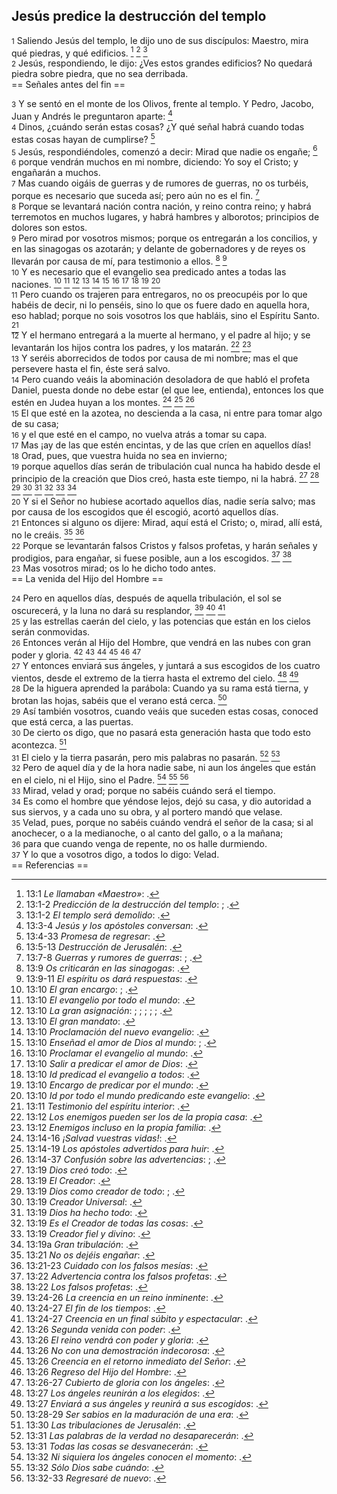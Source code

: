 == Jesús predice la destrucción del templo ==

{{anchor|1}} <small>1</small> Saliendo Jesús del templo, le dijo uno de sus discípulos: Maestro, mira qué piedras, y qué edificios. <ref>13:1 ''Le llamaban «Maestro»'': {{lib|LU|141|3|5}}.</ref> <ref>13:1-2 ''Predicción de la destrucción del templo'': {{lib|LU|176|0|1}}; {{lib|LU|178|3|3}}.</ref> <ref>13:1-2 ''El templo será demolido'': {{lib|LU|128|5|3}}.</ref><br>
{{anchor|2}} <small>2</small> Jesús, respondiendo, le dijo: ¿Ves estos grandes edificios? No quedará piedra sobre piedra, que no sea derribada.<br>
== Señales antes del fin ==

{{anchor|3}} <small>3</small> Y se sentó en el monte de los Olivos, frente al templo. Y Pedro, Jacobo, Juan y Andrés le preguntaron aparte: <ref>13:3-4 ''Jesús y los apóstoles conversan'': {{lib|LU|176|0|2}}.</ref><br>
{{anchor|4}} <small>4</small> Dinos, ¿cuándo serán estas cosas? ¿Y qué señal habrá cuando todas estas cosas hayan de cumplirse? <ref>13:4-33 ''Promesa de regresar'': {{lib|LU|20|4|5}}.</ref><br>
{{anchor|5}} <small>5</small> Jesús, respondiéndoles, comenzó a decir: Mirad que nadie os engañe; <ref>13:5-13 ''Destrucción de Jerusalén'': {{lib|LU|176|1|1}}.</ref><br>
{{anchor|6}} <small>6</small> porque vendrán muchos en mi nombre, diciendo: Yo soy el Cristo; y engañarán a muchos.<br>
{{anchor|7}} <small>7</small> Mas cuando oigáis de guerras y de rumores de guerras, no os turbéis, porque es necesario que suceda así; pero aún no es el fin. <ref>13:7-8 ''Guerras y rumores de guerras'': {{lib|LU|134|6|3}}; {{lib|LU|52|6|1}}.</ref><br>
{{anchor|8}} <small>8</small> Porque se levantará nación contra nación, y reino contra reino; y habrá terremotos en muchos lugares, y habrá hambres y alborotos; principios de dolores son estos.<br>
{{anchor|9}} <small>9</small> Pero mirad por vosotros mismos; porque os entregarán a los concilios, y en las sinagogas os azotarán; y delante de gobernadores y de reyes os llevarán por causa de mí, para testimonio a ellos. <ref>13:9 ''Os criticarán en las sinagogas'': {{lib|LU|140|9|3}}.</ref> <ref>13:9-11 ''El espíritu os dará respuestas'': {{lib|LU|165|3|7}}.</ref><br>
{{anchor|10}} <small>10</small> Y es necesario que el evangelio sea predicado antes a todas las naciones. <ref>13:10 ''El gran encargo'': {{lib|LU|165|6|3}}; {{lib|LU|178|1|14}}.</ref> <ref>13:10 ''El evangelio por todo el mundo'': {{lib|LU|176|2|3}}.</ref> <ref>13:10 ''La gran asignación'': {{lib|LU|190|3|1}}; {{lib|LU|190|4|1}}; {{lib|LU|191|4|4}}; {{lib|LU|191|5|3}}; {{lib|LU|191|6|3}}; {{lib|LU|193|2|2}}.</ref> <ref>13:10 ''El gran mandato'': {{lib|LU|95|7|3}}.</ref> <ref>13:10 ''Proclamación del nuevo evangelio'': {{lib|LU|193|5|2}}.</ref> <ref>13:10 ''Enseñad el amor de Dios al mundo'': {{lib|LU|193|1|2}}; {{lib|LU|193|1|2}}.</ref> <ref>13:10 ''Proclamar el evangelio al mundo'': {{lib|LU|181|2|12}}.</ref> <ref>13:10 ''Salir a predicar el amor de Dios'': {{lib|LU|193|0|4}}.</ref> <ref>13:10 ''Id predicad el evangelio a todos'': {{lib|LU|143|1|5}}.</ref> <ref>13:10 ''Encargo de predicar por el mundo'': {{lib|LU|140|9|2}}.</ref> <ref>13:10 ''Id por todo el mundo predicando este evangelio'': {{lib|LU|193|0|5}}.</ref><br>
{{anchor|11}} <small>11</small> Pero cuando os trajeren para entregaros, no os preocupéis por lo que habéis de decir, ni lo penséis, sino lo que os fuere dado en aquella hora, eso hablad; porque no sois vosotros los que habláis, sino el Espíritu Santo. <ref>13:11 ''Testimonio del espíritu interior'': {{lib|LU|140|9|3}}.</ref><br>
{{anchor|12}} <small>12</small> Y el hermano entregará a la muerte al hermano, y el padre al hijo; y se levantarán los hijos contra los padres, y los matarán. <ref>13:12 ''Los enemigos pueden ser los de la propia casa'': {{lib|LU|154|6|9}}.</ref> <ref>13:12 ''Enemigos incluso en la propia familia'': {{lib|LU|180|6|1}}.</ref><br>
{{anchor|13}} <small>13</small> Y seréis aborrecidos de todos por causa de mi nombre; mas el que persevere hasta el fin, éste será salvo.<br>
{{anchor|14}} <small>14</small> Pero cuando veáis la abominación desoladora de que habló el profeta Daniel, puesta donde no debe estar (el que lee, entienda), entonces los que estén en Judea huyan a los montes. <ref>13:14-16 ''¡Salvad vuestras vidas!'': {{lib|LU|176|1|4}}.</ref> <ref>13:14-19 ''Los apóstoles advertidos para huir'': {{lib|LU|178|3|3}}.</ref> <ref>13:14-37 ''Confusión sobre las advertencias'': {{lib|LU|176|2|8}}; {{lib|LU|176|2|8}}.</ref><br>
{{anchor|15}} <small>15</small> El que esté en la azotea, no descienda a la casa, ni entre para tomar algo de su casa;<br>
{{anchor|16}} <small>16</small> y el que esté en el campo, no vuelva atrás a tomar su capa.<br>
{{anchor|17}} <small>17</small> Mas ¡ay de las que estén encintas, y de las que críen en aquellos días!<br>
{{anchor|18}} <small>18</small> Orad, pues, que vuestra huida no sea en invierno;<br>
{{anchor|19}} <small>19</small> porque aquellos días serán de tribulación cual nunca ha habido desde el principio de la creación que Dios creó, hasta este tiempo, ni la habrá. <ref>13:19 ''Dios creó todo'': {{lib|LU|131|2|2}}.</ref> <ref>13:19 ''El Creador'': {{lib|LU|131|10|6}}.</ref> <ref>13:19 ''Dios como creador de todo'': {{lib|LU|0|2|9}}; {{lib|LU|95|5|9}}.</ref> <ref>13:19 ''Creador Universal'': {{lib|LU|142|3|7}}.</ref> <ref>13:19 ''Dios ha hecho todo'': {{lib|LU|6|1|3}}.</ref> <ref>13:19 ''Es el Creador de todas las cosas'': {{lib|LU|131|10|2}}.</ref> <ref>13:19 ''Creador fiel y divino'': {{lib|LU|2|1|2}}.</ref> <ref>13:19a ''Gran tribulación'': {{lib|LU|176|1|4}}.</ref><br>
{{anchor|20}} <small>20</small> Y si el Señor no hubiese acortado aquellos días, nadie sería salvo; mas por causa de los escogidos que él escogió, acortó aquellos días.<br>
{{anchor|21}} <small>21</small> Entonces si alguno os dijere: Mirad, aquí está el Cristo; o, mirad, allí está, no le creáis. <ref>13:21 ''No os dejéis engañar'': {{lib|LU|137|8|9}}.</ref> <ref>13:21-23 ''Cuidado con los falsos mesías'': {{lib|LU|176|1|4}}.</ref><br>
{{anchor|22}} <small>22</small> Porque se levantarán falsos Cristos y falsos profetas, y harán señales y prodigios, para engañar, si fuese posible, aun a los escogidos. <ref>13:22 ''Advertencia contra los falsos profetas'': {{lib|LU|140|3|19}}.</ref> <ref>13:22 ''Los falsos profetas'': {{lib|LU|140|10|4}}.</ref><br>
{{anchor|23}} <small>23</small> Mas vosotros mirad; os lo he dicho todo antes.<br>
== La venida del Hijo del Hombre ==

{{anchor|24}} <small>24</small> Pero en aquellos días, después de aquella tribulación, el sol se oscurecerá, y la luna no dará su resplandor, <ref>13:24-26 ''La creencia en un reino inminente'': {{lib|LU|170|2|10}}.</ref> <ref>13:24-27 ''El fin de los tiempos'': {{lib|LU|170|4|6}}.</ref> <ref>13:24-27 ''Creencia en un final súbito y espectacular'': {{lib|LU|170|2|14}}.</ref><br>
{{anchor|25}} <small>25</small> y las estrellas caerán del cielo, y las potencias que están en los cielos serán conmovidas.<br>
{{anchor|26}} <small>26</small> Entonces verán al Hijo del Hombre, que vendrá en las nubes con gran poder y gloria. <ref>13:26 ''Segunda venida con poder'': {{lib|LU|176|2|4}}.</ref> <ref>13:26 ''El reino vendrá con poder y gloria'': {{lib|LU|141|4|5}}.</ref> <ref>13:26 ''No con una demostración indecorosa'': {{lib|LU|140|1|5}}.</ref> <ref>13:26 ''Creencia en el retorno inmediato del Señor'': {{lib|LU|196|2|5}}.</ref> <ref>13:26 ''Regreso del Hijo del Hombre'': {{lib|LU|176|3|3}}.</ref> <ref>13:26-27 ''Cubierto de gloria con los ángeles'': {{lib|LU|52|5|7}}.</ref><br>
{{anchor|27}} <small>27</small> Y entonces enviará sus ángeles, y juntará a sus escogidos de los cuatro vientos, desde el extremo de la tierra hasta el extremo del cielo. <ref>13:27 ''Los ángeles reunirán a los elegidos'': {{lib|LU|49|6|5}}.</ref> <ref>13:27 ''Enviará a sus ángeles y reunirá a sus escogidos'': {{lib|LU|113|6|7}}.</ref><br>
{{anchor|28}} <small>28</small> De la higuera aprended la parábola: Cuando ya su rama está tierna, y brotan las hojas, sabéis que el verano está cerca. <ref>13:28-29 ''Ser sabios en la maduración de una era'': {{lib|LU|176|2|6}}.</ref><br>
{{anchor|29}} <small>29</small> Así también vosotros, cuando veáis que suceden estas cosas, conoced que está cerca, a las puertas.<br>
{{anchor|30}} <small>30</small> De cierto os digo, que no pasará esta generación hasta que todo esto acontezca. <ref>13:30 ''Las tribulaciones de Jerusalén'': {{lib|LU|176|2|6}}.</ref><br>
{{anchor|31}} <small>31</small> El cielo y la tierra pasarán, pero mis palabras no pasarán. <ref>13:31 ''Las palabras de la verdad no desaparecerán'': {{lib|LU|156|2|5}}.</ref> <ref>13:31 ''Todas las cosas se desvanecerán'': {{lib|LU|176|1|6}}.</ref><br>
{{anchor|32}} <small>32</small> Pero de aquel día y de la hora nadie sabe, ni aun los ángeles que están en el cielo, ni el Hijo, sino el Padre. <ref>13:32 ''Ni siquiera los ángeles conocen el momento'': {{lib|LU|20|4|5}}.</ref> <ref>13:32 ''Sólo Dios sabe cuándo'': {{lib|LU|176|2|5}}.</ref> <ref>13:32-33 ''Regresaré de nuevo'': {{lib|LU|37|3|4}}.</ref><br>
{{anchor|33}} <small>33</small> Mirad, velad y orad; porque no sabéis cuándo será el tiempo.<br>
{{anchor|34}} <small>34</small> Es como el hombre que yéndose lejos, dejó su casa, y dio autoridad a sus siervos, y a cada uno su obra, y al portero mandó que velase.<br>
{{anchor|35}} <small>35</small> Velad, pues, porque no sabéis cuándo vendrá el señor de la casa; si al anochecer, o a la medianoche, o al canto del gallo, o a la mañana;<br>
{{anchor|36}} <small>36</small> para que cuando venga de repente, no os halle durmiendo.<br>
{{anchor|37}} <small>37</small> Y lo que a vosotros digo, a todos lo digo: Velad.<br>
== Referencias ==

<references />
